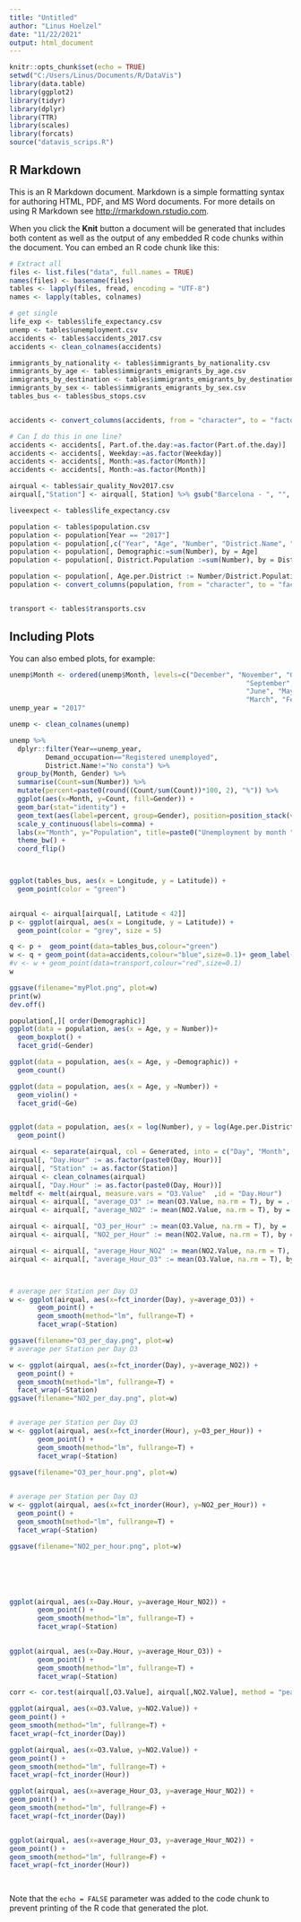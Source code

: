 ---
title: "Untitled"
author: "Linus Hoelzel"
date: "11/22/2021"
output: html_document
---

```{r setup, include=FALSE}
knitr::opts_chunk$set(echo = TRUE)
setwd("C:/Users/Linus/Documents/R/DataVis")
library(data.table)
library(ggplot2)
library(tidyr)
library(dplyr)
library(TTR)
library(scales)
library(forcats)
source("datavis_scrips.R")
```

## R Markdown

This is an R Markdown document. Markdown is a simple formatting syntax for authoring HTML, PDF, and MS Word documents. For more details on using R Markdown see <http://rmarkdown.rstudio.com>.

When you click the **Knit** button a document will be generated that includes both content as well as the output of any embedded R code chunks within the document. You can embed an R code chunk like this:

```{r cars}
# Extract all
files <- list.files("data", full.names = TRUE)
names(files) <- basename(files)
tables <- lapply(files, fread, encoding = "UTF-8")
names <- lapply(tables, colnames)

# get single 
life_exp <- tables$life_expectancy.csv
unemp <- tables$unemployment.csv
accidents <- tables$accidents_2017.csv
accidents <- clean_colnames(accidents)

immigrants_by_nationality <- tables$immigrants_by_nationality.csv
immigrants_by_age <- tables$immigrants_emigrants_by_age.csv
immigrants_by_destination <- tables$immigrants_emigrants_by_destination.csv
immigrants_by_sex <- tables$immigrants_emigrants_by_sex.csv
tables_bus <- tables$bus_stops.csv


accidents <- convert_columns(accidents, from = "character", to = "factor")

# Can I do this in one line? 
accidents <- accidents[, Part.of.the.day:=as.factor(Part.of.the.day)]
accidents <- accidents[, Weekday:=as.factor(Weekday)]
accidents <- accidents[, Month:=as.factor(Month)]
accidents <- accidents[, Month:=as.factor(Month)]

airqual <- tables$air_quality_Nov2017.csv
airqual[,"Station"] <- airqual[, Station] %>% gsub("Barcelona - ", "", .)

liveexpect <- tables$life_expectancy.csv

population <- tables$population.csv
population <- population[Year == "2017"]
population <- population[,c("Year", "Age", "Number", "District.Name", "Gender")]
population <- population[, Demographic:=sum(Number), by = Age] 
population <- population[, District.Population :=sum(Number), by = District.Name]

population <- population[, Age.per.District := Number/District.Population]
population <- convert_columns(population, from = "character", to = "factor")


transport <- tables$transports.csv

```

## Including Plots

You can also embed plots, for example:

```{r unemployment by year, echo=FALSE}
unemp$Month <- ordered(unemp$Month, levels=c("December", "November", "October",
                                                           "September", "August", "July",
                                                           "June", "May", "April", 
                                                           "March", "February", "January"))
unemp_year = "2017"

unemp <- clean_colnames(unemp)

unemp %>%
  dplyr::filter(Year==unemp_year,
         Demand_occupation=="Registered unemployed",
         District.Name!="No consta") %>%
  group_by(Month, Gender) %>%
  summarise(Count=sum(Number)) %>%
  mutate(percent=paste0(round((Count/sum(Count))*100, 2), "%")) %>%
  ggplot(aes(x=Month, y=Count, fill=Gender)) +
  geom_bar(stat="identity") +
  geom_text(aes(label=percent, group=Gender), position=position_stack(vjust=0.5)) +
  scale_y_continuous(labels=comma) +
  labs(x="Month", y="Population", title=paste0("Unemployment by month ", unemp_year)) +
  theme_bw() +
  coord_flip() 




```




```{r accidents, echo=FALSE}
ggplot(tables_bus, aes(x = Longitude, y = Latitude)) + 
  geom_point(color = "green")
  

airqual <- airqual[airqual[, Latitude < 42]]
p <- ggplot(airqual, aes(x = Longitude, y = Latitude)) + 
  geom_point(color = "grey", size = 5) 

q <- p +  geom_point(data=tables_bus,colour="green")
w <- q + geom_point(data=accidents,colour="blue",size=0.1)+ geom_label(aes(label = Station))
#v <- w + geom_point(data=transport,colour="red",size=0.1)
w

ggsave(filename="myPlot.png", plot=w)
print(w)
dev.off()
```




```{r accidents, echo=FALSE}
population[,][ order(Demographic)]
ggplot(data = population, aes(x = Age, y = Number))+ 
  geom_boxplot() + 
  facet_grid(~Gender)

ggplot(data = population, aes(x = Age, y =Demographic)) + 
  geom_count()

ggplot(data = population, aes(x = Age, y =Number)) + 
  geom_violin() + 
  facet_grid(~Ge)


ggplot(data = population, aes(x = log(Number), y = log(Age.per.District))) +
  geom_point()
```

```{r accidents, echo=FALSE}
airqual <- separate(airqual, col = Generated, into = c("Day", "Month", "Year", "Hour"))
airqual[, "Day.Hour" := as.factor(paste0(Day, Hour))]
airqual[, "Station" := as.factor(Station)]
airqual <- clean_colnames(airqual)
airqual[, "Day.Hour" := as.factor(paste0(Day, Hour))]
meltdf <- melt(airqual, measure.vars = "O3.Value"  ,id = "Day.Hour")
airqual <- airqual[, "average_O3" := mean(O3.Value, na.rm = T), by = .(Station, Day)]
airqual <- airqual[, "average_NO2" := mean(NO2.Value, na.rm = T), by = .(Station, Day)]

airqual <- airqual[, "O3_per_Hour" := mean(O3.Value, na.rm = T), by = .(Station, Hour)]
airqual <- airqual[, "NO2_per_Hour" := mean(NO2.Value, na.rm = T), by = .(Station, Hour)]

airqual <- airqual[, "average_Hour_NO2" := mean(NO2.Value, na.rm = T), by = .(Station,Day.Hour)]
airqual <- airqual[, "average_Hour_O3" := mean(O3.Value, na.rm = T), by = .(Station,Day.Hour)]



# average per Station per Day O3
w <- ggplot(airqual, aes(x=fct_inorder(Day), y=average_O3)) + 
       geom_point() + 
       geom_smooth(method="lm", fullrange=T) + 
       facet_wrap(~Station)

ggsave(filename="O3_per_day.png", plot=w)
# average per Station per Day O3       

w <- ggplot(airqual, aes(x=fct_inorder(Day), y=average_NO2)) + 
  geom_point() + 
  geom_smooth(method="lm", fullrange=T) + 
  facet_wrap(~Station)
ggsave(filename="NO2_per_day.png", plot=w)


# average per Station per Day O3
w <- ggplot(airqual, aes(x=fct_inorder(Hour), y=O3_per_Hour)) + 
       geom_point() + 
       geom_smooth(method="lm", fullrange=T) + 
       facet_wrap(~Station)

ggsave(filename="O3_per_hour.png", plot=w)

       
# average per Station per Day O3       
w <- ggplot(airqual, aes(x=fct_inorder(Hour), y=NO2_per_Hour)) + 
  geom_point() + 
  geom_smooth(method="lm", fullrange=T) + 
  facet_wrap(~Station)

ggsave(filename="NO2_per_hour.png", plot=w)






ggplot(airqual, aes(x=Day.Hour, y=average_Hour_NO2)) + 
       geom_point() + 
       geom_smooth(method="lm", fullrange=T) + 
       facet_wrap(~Station)

       
ggplot(airqual, aes(x=Day.Hour, y=average_Hour_O3)) + 
       geom_point() + 
       geom_smooth(method="lm", fullrange=T) + 
       facet_wrap(~Station)

corr <- cor.test(airqual[,O3.Value], airqual[,NO2.Value], method = "pearson", na.action = "na.omit")

ggplot(airqual, aes(x=O3.Value, y=NO2.Value)) + 
geom_point() + 
geom_smooth(method="lm", fullrange=T) + 
facet_wrap(~fct_inorder(Day))

ggplot(airqual, aes(x=O3.Value, y=NO2.Value)) + 
geom_point() + 
geom_smooth(method="lm", fullrange=T) + 
facet_wrap(~fct_inorder(Hour))

ggplot(airqual, aes(x=average_Hour_O3, y=average_Hour_NO2)) + 
geom_point() + 
geom_smooth(method="lm", fullrange=F) + 
facet_wrap(~fct_inorder(Day))


ggplot(airqual, aes(x=average_Hour_O3, y=average_Hour_NO2)) + 
geom_point() + 
geom_smooth(method="lm", fullrange=F) + 
facet_wrap(~fct_inorder(Hour))

       
```


Note that the `echo = FALSE` parameter was added to the code chunk to prevent printing of the R code that generated the plot.
